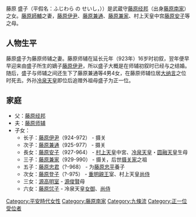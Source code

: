 {{東亞女性歷史人物
|名稱 =藤原盛子
|身份 =
|國家 =日本
|屆數 =
|最高職務 =
|前任 =
|繼任 = 
|畫像=
|說明=
|姓=藤原
|名=盛子
|姓名=
|字=
|官職 =
|封爵 =
|封號 =
|位號=
|位階=正一位（追赠）
|御稱號 =<!--日本皇族之稱號-->
|宮號1 =<!--日本皇族之宮號-->
|宮號2 =<!--朝鮮王族之宮號-->
|封地 =
|湯沐邑 =
|神號 =
|尊號 =
|族裔 = 
|信仰 = <!--指的是宗教信仰-->
|旗籍 =<!--清朝旗人專用-->
|氏族 =[[藤原氏|藤原氏]]
|府邸 =
|世系 = [[藤原氏|藤原氏]][[藤原南家|藤原南家]][[巨势麻吕流|巨势麻吕流]]
|初名 =
|乳名 =<!--日本、朝鮮、琉球以外人物用-->
|幼名 =<!--日本人用-->
|兒名 =<!--朝鮮人用-->
|童名 =<!--琉球人用-->
|小字=
|號=
|法號=
|院號=
|其他名號=
|出生日期=不详
|出生地點=
|婚年=
|逝世日期=天庆6年9月12日（943年10月18日）
|逝世地點=
|諡號=
|墓葬=
|祠廟=
|父親=
|嫡母=
|母親=
|夫=
|婚姻名份= 正室
|夫之父=
|夫之母=
|夫之嫡母=
|夫之元配=
|夫之正室=
|夫之繼室=
|夫之平妻=
|夫之側室=
|兄弟=
|姊妹=
|嫡兄弟=
|嫡姊妹=
|庶兄弟=
|庶姊妹=
|同胞兄弟= 
|同胞姊妹=
|異母兄弟=
|異母姊妹=
|異父兄弟=
|異父姊妹=
|繼兄弟=
|繼姊妹=
|子=
|女=
|養子=
|養女=
|繼子=
|繼女=
|其他親屬 =
|經歷 = 
|著作 =
|注釋=
}}
藤原 盛子（平假名：ふじわら の せいし，{{bd|？||943年|10月18日}}））是武蔵守[[藤原经邦|藤原经邦]]（出身[[藤原南家|藤原南家]]）之女。[[藤原師輔|藤原師輔]]之妻，[[藤原伊尹|藤原伊尹]]、[[藤原兼通|藤原兼通]]、[[藤原兼家|藤原兼家]]、村上天皇中宫[[藤原安子|藤原安子]]等之母。
==人物生平==
藤原盛子为藤原师辅之妻。藤原师辅在延长元年（923年）16岁时初叙，翌年便早早迎来由盛子所生的嫡子[[藤原伊尹|藤原伊尹]]，所以盛子大概是在师辅初叙时已经与之结婚。
随后，盛子与师辅之间还生下了藤原兼通等4男4女，在藤原师辅位居[[大纳言|大纳言]]之位时死去。外孙[[冷泉天皇|冷泉天皇]]即位后追赠外祖母盛子为正一位。
==家庭==
*父：[[藤原经邦|藤原经邦]]
*夫：[[藤原师辅|藤原师辅]]
*子女：
**长子：[[藤原伊尹|藤原伊尹]]（924-972） - 摄关
**次子：[[藤原兼通|藤原兼通]]（925-977） - 摄关
**長女：[[藤原安子|藤原安子]]（927-964） - [[村上天皇|村上天皇]]中宮、[[冷泉天皇|冷泉天皇]]・[[圆融天皇|圆融天皇]]生母
**三子：[[藤原兼家|藤原兼家]]（929-990） - 摄关，后世[[摄关家|摄关家]]之祖
**五子：[[藤原忠君|藤原忠君]]（?-968） - 为[[藤原忠平|藤原忠平]]養子
**次女：[[藤原登子|藤原登子]]（?-975） - [[重明親王|重明親王]]室、村上天皇[[尚侍|尚侍]]
**三女：[[源高明室|源高明室]] - [[源俊賢|源俊賢]]母
**六女：[[藤原怤子|藤原怤子]] - 冷泉天皇[[女御|女御]]、[[尚侍|尚侍]]

[[Category:平安時代女性|Category:平安時代女性]]
[[Category:藤原南家|Category:藤原南家]]
[[Category:九條流|Category:九條流]]
[[Category:正一位受位者|Category:正一位受位者]]